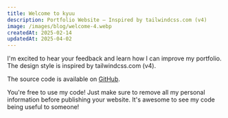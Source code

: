 ```yaml
---
title: Welcome to kyuu
description: Portfolio Website — Inspired by tailwindcss.com (v4)
image: /images/blog/welcome-4.webp
createdAt: 2025-02-14
updatedAt: 2025-04-02
---
```


I'm excited to hear your feedback and learn how I can improve my portfolio. The design style is inspired by tailwindcss.com (v4).

The source code is available on [GitHub](https://github.com/ncdai/kyuu).

You're free to use my code! Just make sure to remove all my personal information before publishing your website. It's awesome to see my code being useful to someone!
